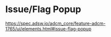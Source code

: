 
<Meta title="ADCM/Issue Messages/Docs" />

# Issue/Flag Popup

https://spec.adsw.io/adcm_core/feature-adcm-1765/ui/elements.html#issue-flag-popup
